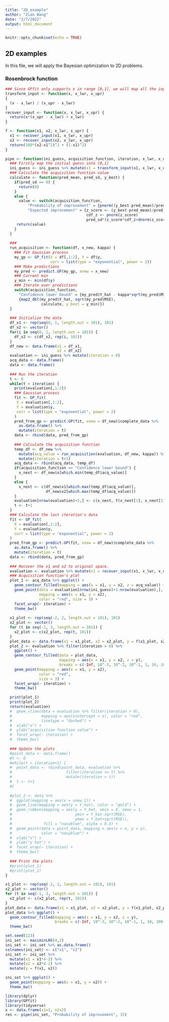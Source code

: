 ```yaml
---
title: "2D_example"
author: "Zian Wang"
date: "2/7/2022"
output: html_document
---
```


```r
knitr::opts_chunk$set(echo = TRUE)
```

## 2D examples  

In this file, we will apply the Bayesian optimization to 2D problems.  

### Rosenbrock function  



```r
### Since GPfit only supports x in range [0,1], we will map all the inputs into [0,1]
transform_input <- function(x, x_lwr, x_upr)
{
  (x - x_lwr) / (x_upr - x_lwr)
}
recover_input <- function(x, x_lwr, x_upr) {
  return(x*(x_upr - x_lwr) + x_lwr)
}

f <- function(x1, x2, x_lwr, x_upr) {
  x1 <- recover_input(x1, x_lwr, x_upr)
  x2 <- recover_input(x2, x_lwr, x_upr)
  return(100*(x2-x1^2)^2 + (1-x1)^2)
}
```


```r
pipe <- function(ini_guess, acquisition_function, iteration, x_lwr, x_upr, kappa = 2) {
  ### Firstly map the initial guess into [0,1]
  ini_guess <- ini_guess %>% mutate(x1 = transform_input(x1, x_lwr, x_upr)) %>% mutate(x2 = transform_input(x2, x_lwr, x_upr))
  ### Calculate the acquisition function value
  calculate <- function(pred_mean, pred_sd, y_best) {
    if(pred_sd == 0) {
      return(0)
    }
    else {
      value <- switch(acquisition_function,
          "Probability of improvement" = {pnorm((y_best-pred_mean)/pred_sd)},
          "Expected improvement" = {z_score <- (y_best-pred_mean)/pred_sd
                                    cdf_z <- pnorm(z_score)
                                    pred_sd*(z_score*cdf_z+dnorm(z_score))})
     return(value)
    }
  }
  
  ###
  run_acquisition <- function(df, x_new, kappa) {
    ### Fit Gaussian process
    my_gp <- GP_fit(X = df[,1:2], Y = df$y,
                    corr = list(type = "exponential", power = 2))
    ### Make predictions
    my_pred <- predict.GP(my_gp, xnew = x_new)
    ### Current min
    y_min <- min(df$y)
    ### Iterate over predictions
    switch(acquisition_function,
      "Confidence lower bound" = {my_pred$Y_hat - kappa*sqrt(my_pred$MSE)},
      {map2_dbl(my_pred$Y_hat, sqrt(my_pred$MSE),
                calculate, y_best = y_min)})
  }
  
  ### Initialize the data
  df_x1 <- rep(seq(0, 1, length.out = 101), 101)
  df_x2 <- vector()
  for(i in seq(0, 1, length.out = 101)) {
    df_x2 <- c(df_x2, rep(i, 101))
  }
  df_new <- data.frame(x1 = df_x1,
                       x2 = df_x2)
  evaluation <- ini_guess %>% mutate(iteration = 0)
  acq_data <- data.frame()
  data <- data.frame()
  
  ### Run the iteration
  t <- 0
  while(t < iteration) {
    print(evaluation[,1:2])
    ### Gaussian process
    fit <- GP_fit(
     X = evaluation[,1:2],
     Y = evaluation$y,
     corr = list(type = "exponential", power = 2)
    )
    pred_from_gp <- predict.GP(fit, xnew = df_new)$complete_data %>%
      as.data.frame() %>%
      mutate(iteration = t)
    data <- rbind(data, pred_from_gp)
    
    ### Calculate the acquisition function
    temp_df <- df_new %>%
      mutate(acq_value = run_acquisition(evaluation, df_new, kappa)) %>%
      mutate(iteration = t+1)
    acq_data <- rbind(acq_data, temp_df)
    if(acquisition_function == "Confidence lower bound") {
      x_next <- df_new$x[which.min(temp_df$acq_value)]
    }
    else {
      x_next <- c(df_new$x1[which.max(temp_df$acq_value)], 
                  df_new$x2[which.max(temp_df$acq_value)])
    }
    evaluation[nrow(evaluation)+1,] <- c(x_next, f(x_next[1], x_next[2], x_lwr, x_upr), t+1)
    t <- t+1
  }
  ### Calculate the last iteration's data
  fit <- GP_fit(
    X = evaluation[,1:2],
    Y = evaluation$y,
    corr = list(type = "exponential", power = 2)
  )
  pred_from_gp <- predict.GP(fit, xnew = df_new)$complete_data %>%
    as.data.frame() %>%
    mutate(iteration = t)
  data <- rbind(data, pred_from_gp)
  
  ### Recover the x1 and x2 to original space.
  evaluation <- evaluation %>% mutate(x1 = recover_input(x1, x_lwr, x_upr))
  ### Acquisition function's plot
  plot_1 <- acq_data %>% ggplot() +
    geom_contour_filled(mapping = aes(x = x1, y = x2, z = acq_value)) +
    geom_point(data = evaluation[nrow(ini_guess)+1:nrow(evaluation),], 
               mapping = aes(x = x1, y = x2),
               color = "red", size = 3) +
    facet_wrap(~ iteration) +
    theme_bw()
  
  x1_plot <- rep(seq(-2, 2, length.out = 101), 101)
  x2_plot <- vector()
  for (t in seq(-1, 3, length.out = 101)) {
    x2_plot <- c(x2_plot, rep(t, 101))
  }
  plot_data <- data.frame(x1 = x1_plot, x2 = x2_plot, y = f(x1_plot, x2_plot))
  plot_2 <- evaluation %>% filter(iteration > 0) %>% 
    ggplot() +
    geom_contour_filled(data = plot_data,
                        mapping = aes(x = x1, y = x2, z = y), 
                        breaks = c(-Inf, 10^-3, 10^-2, 10^-1, 1, 10, 100, 1000, Inf))+
    geom_point(mapping = aes(x = x1, y = x2),
               color = "red",
               size = 3) +
    facet_wrap(~ iteration) +
    theme_bw()

  print(plot_1)
  print(plot_2)
  return(evaluation)
  #  geom_vline(data = evaluation %>% filter(iteration > 0), 
  #             mapping = aes(xintercept = x), color = "red",
  #             linetype = "dashed") +
  #  xlab("x") +
  #  ylab("acquisition function value") +
  #  facet_wrap(~ iteration) +
  #  theme_bw()
  
  ### Update the plots
  #point_data <- data.frame()
  #t <- 0
  #while(t < iteration+1) {
  #  point_data <- rbind(point_data, evaluation %>% 
  #                        filter(iteration <= t) %>%
  #                        mutate(iteration = t))
  #  t <- t+1
  #}
  
  #plot_2 <- data %>%
  #  ggplot(mapping = aes(x = xnew.1)) +
  #  geom_line(mapping = aes(y = Y_hat), color = "gold") +
  #  geom_ribbon(mapping = aes(y = Y_hat, xmin = 0, xmax = 1, 
  #                            ymin = Y_hat-sqrt(MSE), 
  #                            ymax = Y_hat+sqrt(MSE)), 
  #              fill = "navyblue", alpha = 0.3) +
  #  geom_point(data = point_data, mapping = aes(x = x, y = y),
  #             color = "navyblue") +
  #  xlab("x") +
  #  ylab("y hat") +
  #  facet_wrap(~ iteration) +
  #  theme_bw()
  
  ### Print the plots
  #print(plot_1)
  #print(plot_2)
}
```


```r
x1_plot <- rep(seq(-2, 2, length.out = 101), 101)
x2_plot <- vector()
for (t in seq(-1, 3, length.out = 101)) {
  x2_plot <- c(x2_plot, rep(t, 101))
}
plot_data <- data.frame(x1 = x1_plot, x2 = x2_plot, y = f(x1_plot, x2_plot, ))
plot_data %>% ggplot() +
  geom_contour_filled(mapping = aes(x = x1, y = x2, z = y), 
                      breaks = c(-Inf, 10^-3, 10^-2, 10^-1, 1, 10, 100, 1000, Inf)) +
  theme_bw()
```


```r
set.seed(123)
ini_set <- maximinLHS(4,2)
ini_set <- ini_set %>% as.data.frame()
colnames(ini_set) <- c("x1", "x2")
ini_set <- ini_set %>% 
  mutate(x1 = x1*4-2) %>% 
  mutate(x2 = x2*4-1) %>% 
  mutate(y = f(x1, x2))

ini_set %>% ggplot() +
  geom_point(mapping = aes(x = x1, y = x2)) +
  theme_bw()
```


```r
library(dplyr)
library(GPfit)
library(tidyverse)
x <- data.frame(x1=1, x2=2)
res <- pipe(ini_set, "Probability of improvement", 15)
```






